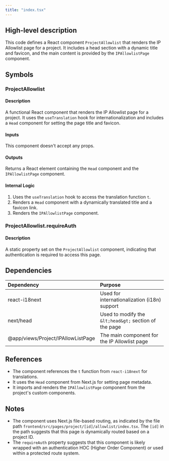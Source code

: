 ```yaml
---
title: "index.tsx"
---
```


## High-level description
This code defines a React component `ProjectAllowlist` that renders the IP Allowlist page for a project. It includes a head section with a dynamic title and favicon, and the main content is provided by the `IPAllowlistPage` component.

## Symbols

### ProjectAllowlist
#### Description
A functional React component that renders the IP Allowlist page for a project. It uses the `useTranslation` hook for internationalization and includes a `Head` component for setting the page title and favicon.

#### Inputs
This component doesn't accept any props.

#### Outputs
Returns a React element containing the `Head` component and the `IPAllowlistPage` component.

#### Internal Logic
1. Uses the `useTranslation` hook to access the translation function `t`.
2. Renders a `Head` component with a dynamically translated title and a favicon link.
3. Renders the `IPAllowlistPage` component.

### ProjectAllowlist.requireAuth
#### Description
A static property set on the `ProjectAllowlist` component, indicating that authentication is required to access this page.

## Dependencies
| Dependency | Purpose |
|:-----------|:--------|
| react-i18next | Used for internationalization (i18n) support |
| next/head | Used to modify the `&lt;head&gt;` section of the page |
| @app/views/Project/IPAllowListPage | The main component for the IP Allowlist page |

## References
- The component references the `t` function from `react-i18next` for translations.
- It uses the `Head` component from Next.js for setting page metadata.
- It imports and renders the `IPAllowlistPage` component from the project's custom components.

## Notes
- The component uses Next.js file-based routing, as indicated by the file path `frontend/src/pages/project/[id]/allowlist/index.tsx`. The `[id]` in the path suggests that this page is dynamically routed based on a project ID.
- The `requireAuth` property suggests that this component is likely wrapped with an authentication HOC (Higher Order Component) or used within a protected route system.